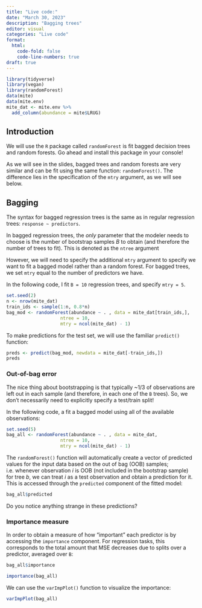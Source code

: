 ```yaml
---
title: "Live code:"
date: "March 30, 2023"
description: "Bagging trees"
editor: visual
categories: "Live code"
format:
  html: 
    code-fold: false
    code-line-numbers: true
draft: true
---
```


```r
library(tidyverse)
library(vegan)
library(randomForest)
data(mite)
data(mite.env)
mite_dat <- mite.env %>%
  add_column(abundance = mite$LRUG)
```

## Introduction

We will use the `R` package called `randomForest` is fit bagged decision trees and random forests. Go ahead and install this package in your console!

As we will see in the slides, bagged trees and random forests are very similar and can be fit using the same function: `randomForest()`. The difference lies in the specification of the `mtry` argument, as we will see below.

## Bagging

The syntax for bagged regression trees is the same as in regular regression trees: `response ~ predictors`.

In bagged regression trees, the *only* parameter that the modeler needs to choose is the number of bootstrap samples $B$ to obtain (and therefore the number of trees to fit). This is denoted as the `ntree` argument

However, we will need to specify the additional `mtry` argument to specify we want to fit a bagged model rather than a random forest. For bagged trees, we set `mtry` equal to the number of predictors we have.

In the following code, I fit `B = 10` regression trees, and specify `mtry = 5`.

```r
set.seed(2)
n <- nrow(mite_dat)
train_ids <- sample(1:n, 0.8*n)
bag_mod <- randomForest(abundance ~ . , data = mite_dat[train_ids,],
                    ntree = 10, 
                    mtry = ncol(mite_dat) - 1)
```

To make predictions for the test set, we will use the familiar `predict()` function:

```r
preds <- predict(bag_mod, newdata = mite_dat[-train_ids,])
preds
```

### Out-of-bag error

The nice thing about bootstrapping is that typically \~1/3 of observations are left out in each sample (and therefore, in each one of the `B` trees). So, we don't necessarily need to explicitly specify a test/train split!

In the following code, a fit a bagged model using all of the available observations:

```r
set.seed(5)
bag_all <- randomForest(abundance ~ . , data = mite_dat,
                    ntree = 10, 
                    mtry = ncol(mite_dat) - 1)
```

The `randomForest()` function will automatically create a vector of predicted values for the input data based on the out of bag (OOB) samples; i.e. whenever observation $i$ is OOB (not included in the bootstrap sample) for tree $b$, we can treat $i$ as a test observation and obtain a prediction for it. This is accessed through the `predicted` component of the fitted model:

```r
bag_all$predicted
```

Do you notice anything strange in these predictions?

### Importance measure

In order to obtain a measure of how "important" each predictor is by accessing the `importance` component. For regression tasks, this corresponds to the total amount that MSE decreases due to splits over a predictor, averaged over `B`:

```r
bag_all$importance
```

```r
importance(bag_all)
```

We can use the `varImpPlot()` function to visualize the importance:

```r
varImpPlot(bag_all)
```
